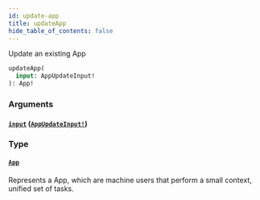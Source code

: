 ```yaml
---
id: update-app
title: updateApp
hide_table_of_contents: false
---
```



Update an existing App

```graphql
updateApp(
  input: AppUpdateInput!
): App!
```


### Arguments

#### [`input`](#) ([`AppUpdateInput!`](/adminidentity/api/graphql-admin/reference/inputs/app-update-input))




### Type

#### [`App`](/adminidentity/api/graphql-admin/reference/objects/app)

Represents a App, which are machine users that perform a small context, unified set of tasks.




